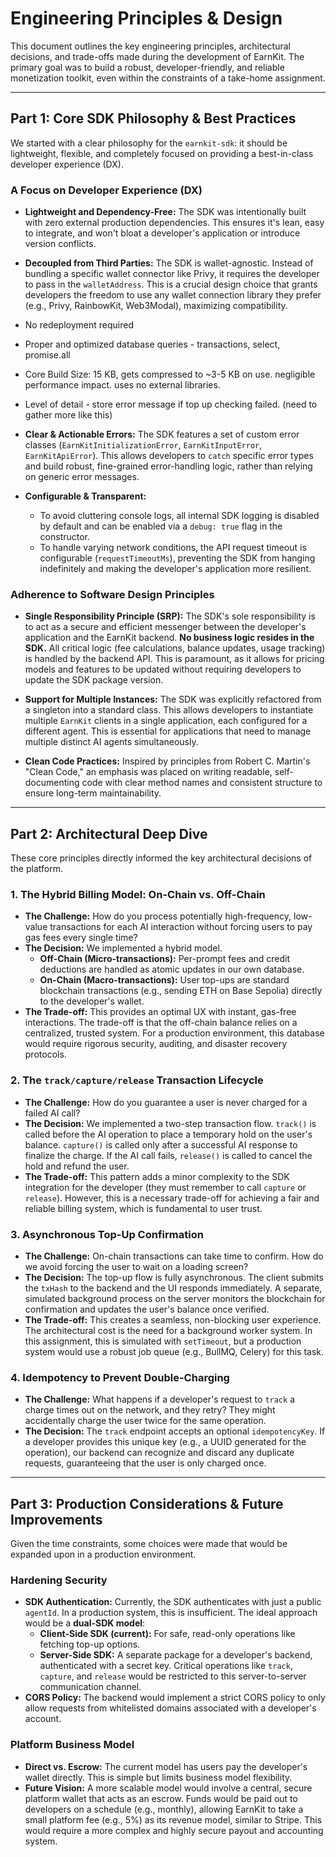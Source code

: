 
# Engineering Principles & Design

This document outlines the key engineering principles, architectural decisions, and trade-offs made during the development of EarnKit. The primary goal was to build a robust, developer-friendly, and reliable monetization toolkit, even within the constraints of a take-home assignment.

---

## Part 1: Core SDK Philosophy & Best Practices

We started with a clear philosophy for the `earnkit-sdk`: it should be lightweight, flexible, and completely focused on providing a best-in-class developer experience (DX).

### A Focus on Developer Experience (DX)

- **Lightweight and Dependency-Free:** The SDK was intentionally built with zero external production dependencies. This ensures it's lean, easy to integrate, and won't bloat a developer's application or introduce version conflicts.

- **Decoupled from Third Parties:** The SDK is wallet-agnostic. Instead of bundling a specific wallet connector like Privy, it requires the developer to pass in the `walletAddress`. This is a crucial design choice that grants developers the freedom to use any wallet connection library they prefer (e.g., Privy, RainbowKit, Web3Modal), maximizing compatibility.

- No redeployment required

- Proper and optimized database queries - transactions, select, promise.all

- Core Build Size: 15 KB, gets compressed to ~3-5 KB on use. negligible performance impact. uses no external libraries.

- Level of detail - store error message if top up checking failed. (need to gather more like this)

- **Clear & Actionable Errors:** The SDK features a set of custom error classes (`EarnKitInitializationError`, `EarnKitInputError`, `EarnKitApiError`). This allows developers to `catch` specific error types and build robust, fine-grained error-handling logic, rather than relying on generic error messages.

- **Configurable & Transparent:**
    - To avoid cluttering console logs, all internal SDK logging is disabled by default and can be enabled via a `debug: true` flag in the constructor.
    - To handle varying network conditions, the API request timeout is configurable (`requestTimeoutMs`), preventing the SDK from hanging indefinitely and making the developer's application more resilient.

### Adherence to Software Design Principles

- **Single Responsibility Principle (SRP):** The SDK's sole responsibility is to act as a secure and efficient messenger between the developer's application and the EarnKit backend. **No business logic resides in the SDK.** All critical logic (fee calculations, balance updates, usage tracking) is handled by the backend API. This is paramount, as it allows for pricing models and features to be updated without requiring developers to update the SDK package version.

- **Support for Multiple Instances:** The SDK was explicitly refactored from a singleton into a standard class. This allows developers to instantiate multiple `EarnKit` clients in a single application, each configured for a different agent. This is essential for applications that need to manage multiple distinct AI agents simultaneously.

- **Clean Code Practices:** Inspired by principles from Robert C. Martin's "Clean Code," an emphasis was placed on writing readable, self-documenting code with clear method names and consistent structure to ensure long-term maintainability.

---

## Part 2: Architectural Deep Dive

These core principles directly informed the key architectural decisions of the platform.

### 1. The Hybrid Billing Model: On-Chain vs. Off-Chain

- **The Challenge:** How do you process potentially high-frequency, low-value transactions for each AI interaction without forcing users to pay gas fees every single time?
- **The Decision:** We implemented a hybrid model.
    - **Off-Chain (Micro-transactions):** Per-prompt fees and credit deductions are handled as atomic updates in our own database.
    - **On-Chain (Macro-transactions):** User top-ups are standard blockchain transactions (e.g., sending ETH on Base Sepolia) directly to the developer's wallet.
- **The Trade-off:** This provides an optimal UX with instant, gas-free interactions. The trade-off is that the off-chain balance relies on a centralized, trusted system. For a production environment, this database would require rigorous security, auditing, and disaster recovery protocols.

### 2. The `track/capture/release` Transaction Lifecycle

- **The Challenge:** How do you guarantee a user is never charged for a failed AI call?
- **The Decision:** We implemented a two-step transaction flow. `track()` is called before the AI operation to place a temporary hold on the user's balance. `capture()` is called only after a successful AI response to finalize the charge. If the AI call fails, `release()` is called to cancel the hold and refund the user.
- **The Trade-off:** This pattern adds a minor complexity to the SDK integration for the developer (they must remember to call `capture` or `release`). However, this is a necessary trade-off for achieving a fair and reliable billing system, which is fundamental to user trust.

### 3. Asynchronous Top-Up Confirmation

- **The Challenge:** On-chain transactions can take time to confirm. How do we avoid forcing the user to wait on a loading screen?
- **The Decision:** The top-up flow is fully asynchronous. The client submits the `txHash` to the backend and the UI responds immediately. A separate, simulated background process on the server monitors the blockchain for confirmation and updates the user's balance once verified.
- **The Trade-off:** This creates a seamless, non-blocking user experience. The architectural cost is the need for a background worker system. In this assignment, this is simulated with `setTimeout`, but a production system would use a robust job queue (e.g., BullMQ, Celery) for this task.

### 4. Idempotency to Prevent Double-Charging

- **The Challenge:** What happens if a developer's request to `track` a charge times out on the network, and they retry? They might accidentally charge the user twice for the same operation.
- **The Decision:** The `track` endpoint accepts an optional `idempotencyKey`. If a developer provides this unique key (e.g., a UUID generated for the operation), our backend can recognize and discard any duplicate requests, guaranteeing that the user is only charged once.

---

## Part 3: Production Considerations & Future Improvements

Given the time constraints, some choices were made that would be expanded upon in a production environment.

### Hardening Security

- **SDK Authentication:** Currently, the SDK authenticates with just a public `agentId`. In a production system, this is insufficient. The ideal approach would be a **dual-SDK model**:
    - **Client-Side SDK (current):** For safe, read-only operations like fetching top-up options.
    - **Server-Side SDK:** A separate package for a developer's backend, authenticated with a secret key. Critical operations like `track`, `capture`, and `release` would be restricted to this server-to-server communication channel.
- **CORS Policy:** The backend would implement a strict CORS policy to only allow requests from whitelisted domains associated with a developer's account.

### Platform Business Model

- **Direct vs. Escrow:** The current model has users pay the developer's wallet directly. This is simple but limits business model flexibility.
- **Future Vision:** A more scalable model would involve a central, secure platform wallet that acts as an escrow. Funds would be paid out to developers on a schedule (e.g., monthly), allowing EarnKit to take a small platform fee (e.g., 5%) as its revenue model, similar to Stripe. This would require a more complex and highly secure payout and accounting system. 